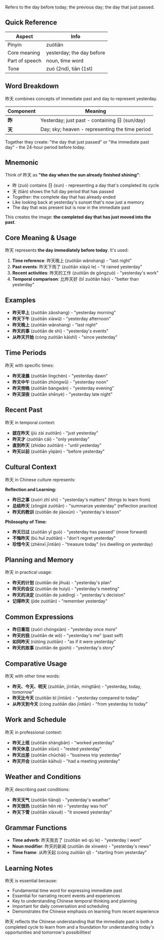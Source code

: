 Refers to the day before today; the previous day; the day that just passed.

## Quick Reference

| Aspect         | Info                      |
| -------------- | ------------------------- |
| Pinyin         | zuótiān                   |
| Core meaning   | yesterday; the day before |
| Part of speech | noun, time word           |
| Tone           | zuó (2nd), tiān (1st)     |

## Word Breakdown

昨天 combines concepts of immediate past and day to represent yesterday.

| Component | Meaning                                         |
| --------- | ----------------------------------------------- |
| **昨**    | Yesterday; just past - containing 日 (sun/day)  |
| **天**    | Day; sky; heaven - representing the time period |

Together they create: "the day that just passed" or "the immediate past day" - the 24-hour period
before today.

## Mnemonic

Think of 昨天 as **"the day when the sun already finished shining"**:

- 昨 (zuó) contains 日 (sun) - representing a day that's completed its cycle
- 天 (tiān) shows the full day period that has passed
- Together: the complete day that has already ended
- Like looking back at yesterday's sunset that's now just a memory
- The day that was present but is now in the immediate past

This creates the image: **the completed day that has just moved into the past**.

## Core Meaning & Usage

昨天 represents **the day immediately before today**. It's used:

1. **Time reference**: 昨天晚上 (zuótiān wǎnshang) - "last night"
2. **Past events**: 昨天下雨了 (zuótiān xiàyǔ le) - "it rained yesterday"
3. **Recent activities**: 昨天的工作 (zuótiān de gōngzuò) - "yesterday's work"
4. **Temporal comparison**: 比昨天好 (bǐ zuótiān hǎo) - "better than yesterday"

## Examples

- **昨天早上** (zuótiān zǎoshang) - "yesterday morning"
- **昨天下午** (zuótiān xiàwǔ) - "yesterday afternoon"
- **昨天晚上** (zuótiān wǎnshang) - "last night"
- **昨天的事** (zuótiān de shì) - "yesterday's events"
- **从昨天开始** (cóng zuótiān kāishǐ) - "since yesterday"

## Time Periods

昨天 with specific times:

- **昨天凌晨** (zuótiān língchén) - "yesterday dawn"
- **昨天中午** (zuótiān zhōngwǔ) - "yesterday noon"
- **昨天傍晚** (zuótiān bàngwǎn) - "yesterday evening"
- **昨天深夜** (zuótiān shēnyè) - "yesterday late night"

## Recent Past

昨天 in temporal context:

- **就在昨天** (jiù zài zuótiān) - "just yesterday"
- **昨天才** (zuótiān cái) - "only yesterday"
- **直到昨天** (zhídào zuótiān) - "until yesterday"
- **昨天以前** (zuótiān yǐqián) - "before yesterday"

## Cultural Context

昨天 in Chinese culture represents:

**Reflection and Learning:**

- **昨日之事** (zuórì zhī shì) - "yesterday's matters" (things to learn from)
- **总结昨天** (zǒngjié zuótiān) - "summarize yesterday" (reflection practice)
- **昨天的教训** (zuótiān de jiàoxùn) - "yesterday's lesson"

**Philosophy of Time:**

- **昨天已过** (zuótiān yǐ guò) - "yesterday has passed" (move forward)
- **不悔昨天** (bù huǐ zuótiān) - "don't regret yesterday"
- **珍惜今天** (zhēnxī jīntiān) - "treasure today" (vs dwelling on yesterday)

## Planning and Memory

昨天 in practical usage:

- **昨天的计划** (zuótiān de jìhuà) - "yesterday's plan"
- **昨天的会议** (zuótiān de huìyì) - "yesterday's meeting"
- **昨天的决定** (zuótiān de juédìng) - "yesterday's decision"
- **记得昨天** (jìde zuótiān) - "remember yesterday"

## Common Expressions

- **昨日重现** (zuórì chóngxiàn) - "yesterday once more"
- **昨天的我** (zuótiān de wǒ) - "yesterday's me" (past self)
- **如同昨天** (rútóng zuótiān) - "as if it were yesterday"
- **昨天的故事** (zuótiān de gùshi) - "yesterday's story"

## Comparative Usage

昨天 with other time words:

- **昨天、今天、明天** (zuótiān, jīntiān, míngtiān) - "yesterday, today, tomorrow"
- **昨天比今天** (zuótiān bǐ jīntiān) - "yesterday compared to today"
- **从昨天到今天** (cóng zuótiān dào jīntiān) - "from yesterday to today"

## Work and Schedule

昨天 in professional context:

- **昨天上班** (zuótiān shàngbān) - "worked yesterday"
- **昨天休息** (zuótiān xiūxi) - "rested yesterday"
- **昨天出差** (zuótiān chūchāi) - "business trip yesterday"
- **昨天开会** (zuótiān kāihuì) - "had a meeting yesterday"

## Weather and Conditions

昨天 describing past conditions:

- **昨天天气** (zuótiān tiānqì) - "yesterday's weather"
- **昨天很热** (zuótiān hěn rè) - "yesterday was hot"
- **昨天下雪** (zuótiān xiàxuě) - "it snowed yesterday"

## Grammar Functions

- **Time adverb**: 昨天我去了 (zuótiān wǒ qù le) - "yesterday I went"
- **Noun modifier**: 昨天的新闻 (zuótiān de xīnwén) - "yesterday's news"
- **Time frame**: 从昨天起 (cóng zuótiān qǐ) - "starting from yesterday"

## Learning Notes

昨天 is essential because:

- Fundamental time word for expressing immediate past
- Essential for narrating recent events and experiences
- Key to understanding Chinese temporal thinking and planning
- Important for daily conversation and scheduling
- Demonstrates the Chinese emphasis on learning from recent experience

昨天 reflects the Chinese understanding that the immediate past is both a completed cycle to learn
from and a foundation for understanding today's opportunities and tomorrow's possibilities!
